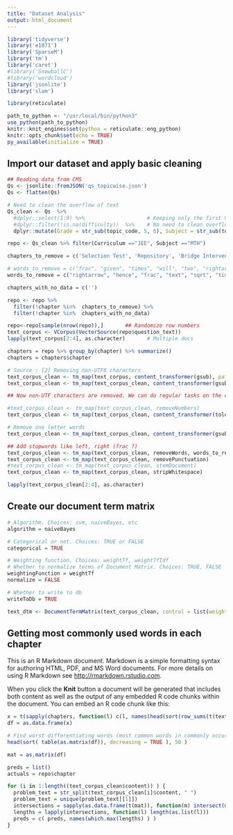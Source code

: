 ```yaml
---
title: "Dataset Analysis"
output: html_document
---
```


```r
library('tidyverse')
library('e1071')
library('SparseM')
library('tm')
library('caret')
#library('SnowballC')
#library('wordcloud')
library('jsonlite')
library('slam')

library(reticulate)

path_to_python <- "/usr/local/bin/python3"
use_python(path_to_python)
knitr::knit_engines$set(python = reticulate::eng_python)
knitr::opts_chunk$set(echo = TRUE)
py_available(initialize = TRUE)
```

## Import our dataset and apply basic cleaning

```r
## Reading data from CMS
Qs <- jsonlite::fromJSON('qs_topicwise.json')
Qs <- flatten(Qs)

# Need to clean the overflow of text
Qs_clean <- Qs  %>%
  #dplyr::select(1:9) %>%                    # Keeping only the first 9 columns
  #dplyr::filter(!is.na(difficulty))  %>%    # No need to clean overflow
  dplyr::mutate(Grade = str_sub(topic_code, 5, 6), Subject = str_sub(topic_code, 1, 3), Curriculum = str_sub(topic_code, 8, 10), Ch_No = str_sub(topic_code, 12, 13))

repo <- Qs_clean %>% filter(Curriculum =="JEE", Subject =="MTH")

chapters_to_remove = c('Selection Test', 'Repository', 'Bridge Intervention Curriculum', 'M1.1 Scaffold test','Tally Marks')

# words_to_remove = c("frac", "given", "times", "will", "two", "rightarrow", "sqrt", "can", "hence", "times10")
words_to_remove = c("rightarrow", "hence", "frac", "text", "sqrt", "times", "value", "amp", "statement", "will", "equal", "number", "tan", "now", "can", "two", "get", "true", "lambda")

chapters_with_no_data = c('')

repo <- repo %>% 
  filter(!chapter %in%  chapters_to_remove) %>%
  filter(!chapter %in%  chapters_with_no_data)

repo<-repo[sample(nrow(repo)),]       ## Randomize row numbers
text_corpus <- VCorpus(VectorSource(repo$question_text)) 
lapply(text_corpus[2:4], as.character)       # Multiple docs

chapters = repo %>% group_by(chapter) %>% summarize()
chapters = chapters$chapter

# Source : [2] Removing non-UTF8 characters
text_corpus_clean <- tm_map(text_corpus, content_transformer(gsub), pattern ="[^[:alnum:]]" , replacement = " ")
text_corpus_clean <- tm_map(text_corpus_clean, content_transformer(gsub), pattern ="[\u0080-\uffff]" , replacement = " ")

## Now non-UTF characters are removed. We can do regular tasks on the clean corpus.

#text_corpus_clean <- tm_map(text_corpus_clean, removeNumbers)
text_corpus_clean <- tm_map(text_corpus_clean, content_transformer(tolower))

# Remove one letter words
text_corpus_clean <- tm_map(text_corpus_clean, content_transformer(gsub), pattern="\\b\\w{1,2}\\b", replacement = "")

## Add stopwords like left, right (frac ?)
text_corpus_clean <- tm_map(text_corpus_clean, removeWords, words_to_remove)
text_corpus_clean <- tm_map(text_corpus_clean, removePunctuation)
#text_corpus_clean <- tm_map(text_corpus_clean, stemDocument)
text_corpus_clean <- tm_map(text_corpus_clean, stripWhitespace)

lapply(text_corpus_clean[2:4], as.character) 

```

## Create our document term matrix

```r

# Algorithm. Choices: svm, naiveBayes, etc
algorithm = naiveBayes

# Categorical or not. Choices: TRUE or FALSE
categorical = TRUE

# Weighting function. Choices: weightTf, weightTfIdf
# Whether to normalize terms of Document Matrix. Choices: TRUE, FALSE
weightingFunction = weightTf
normalize = FALSE

# Whether to write to db
writeToDb = TRUE

text_dtm <- DocumentTermMatrix(text_corpus_clean, control = list(weighting = weightingFunction, normalize = normalize))
```
## Getting most commonly used words in each chapter

This is an R Markdown document. Markdown is a simple formatting syntax for authoring HTML, PDF, and MS Word documents. For more details on using R Markdown see <http://rmarkdown.rstudio.com>.

When you click the **Knit** button a document will be generated that includes both content as well as the output of any embedded R code chunks within the document. You can embed an R code chunk like this:

```r

x = t(sapply(chapters, function(l) c(l, names(head(sort(row_sums(t(text_dtm[ which(repo$chapter == l), ])), decreasing = TRUE), 50)))))
df = as.data.frame(x)

# Find worst differentiating words (most common words in commonly occuring words matrix)
head(sort( table(as.matrix(df)), decreasing = TRUE ), 50 )
```

```r
mat = as.matrix(df)

preds = list()
actuals = repo$chapter

for (i in 1:length((text_corpus_clean$content)) ) {
  problem_text = str_split(text_corpus_clean[i]$content, " ")
  problem_text = unique(problem_text[[1]])
  intersections = sapply(as.data.frame(t(mat)), function(m) intersect(m, problem_text) )
  lengths = lapply(intersections, function(l) length(as.list(l)))
  preds = c( preds, names(which.max(lengths) ) )
}
```